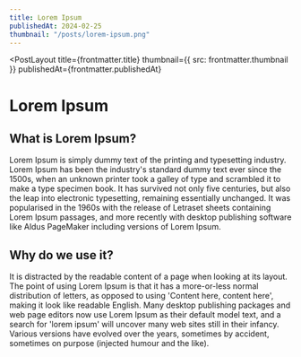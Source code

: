 ```yaml
---
title: Lorem Ipsum
publishedAt: 2024-02-25
thumbnail: "/posts/lorem-ipsum.png"
---
```



<PostLayout
  title={frontmatter.title}
  thumbnail={{ src: frontmatter.thumbnail }}
  publishedAt={frontmatter.publishedAt}
>
  # Lorem Ipsum
  ## What is Lorem Ipsum?
  Lorem Ipsum is simply dummy text of the printing and typesetting industry. Lorem Ipsum has been the industry's standard dummy text ever since the 1500s, when an unknown printer took a galley of type and scrambled it to make a type specimen book. It has survived not only five centuries, but also the leap into electronic typesetting, remaining essentially unchanged. It was popularised in the 1960s with the release of Letraset sheets containing Lorem Ipsum passages, and more recently with desktop publishing software like Aldus PageMaker including versions of Lorem Ipsum.

  ## Why do we use it?
  It is distracted by the readable content of a page when looking at its layout. The point of using Lorem Ipsum is that it has a more-or-less normal distribution of letters, as opposed to using 'Content here, content here', making it look like readable English. Many desktop publishing packages and web page editors now use Lorem Ipsum as their default model text, and a search for 'lorem ipsum' will uncover many web sites still in their infancy. Various versions have evolved over the years, sometimes by accident, sometimes on purpose (injected humour and the like).
</PostLayout>